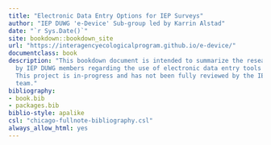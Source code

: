 ```yaml
--- 
title: "Electronic Data Entry Options for IEP Surveys"
author: "IEP DUWG 'e-Device' Sub-group led by Karrin Alstad"
date: "`r Sys.Date()`"
site: bookdown::bookdown_site
url: "https://interagencyecologicalprogram.github.io/e-device/"
documentclass: book
description: "This bookdown document is intended to summarize the research collected
  by IEP DUWG members regarding the use of electronic data entry tools in IEP Surveys.
  This project is in-progress and has not been fully reviewed by the IEP DUWG e-device
  team."
bibliography:
- book.bib
- packages.bib
biblio-style: apalike
csl: "chicago-fullnote-bibliography.csl"
always_allow_html: yes
---
```



